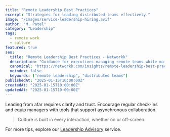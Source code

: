```yaml
---
title: "Remote Leadership Best Practices"
excerpt: "Strategies for leading distributed teams effectively."
image: "/images/service-leadership-hiring.avif"
author: "M. Patel"
category: "Leadership"
tags:
  - remote work
  - culture
featured: true
seo:
  title: "Remote Leadership Best Practices - Networkk"
  description: "Guidance for executives managing remote teams while maintaining culture and performance."
  canonical: "https://networkk.com/insights/remote-leadership-best-practices/"
  noindex: false
  keywords: ["remote leadership", "distributed teams"]
publishedAt: "2025-01-15T10:00:00Z"
createdAt: "2025-01-15T10:00:00Z"
updatedAt: "2025-01-15T10:00:00Z"
---
```


Leading from afar requires clarity and trust. Encourage regular check-ins and equip managers with tools that support asynchronous collaboration.

> Culture is built in every interaction, whether on or off-screen.

For more tips, explore our [Leadership Advisory](/services/leadership-advisory) service.
